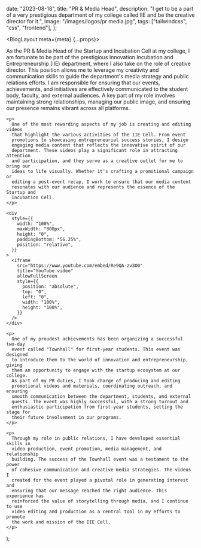 
  date: "2023-08-18",
  title: "PR & Media Head",
  description: "I get to be a part of a very prestigious department of my college called IIE and be the creative director for it.",
    image: "/images/logos/pr media.jpg",
  tags: ["tailwindcss", "css", "frontend"],
};

  <BlogLayout meta={meta} {...props}>
    <p>
      As the PR & Media Head of the Startup and Incubation Cell at my college, I
      am fortunate to be part of the prestigious Innovation Incubation and
      Entrepreneurship (IIE) department, where I also take on the role of
      creative director. This position allows me to leverage my creativity and
      communication skills to guide the department's media strategy and public
      relations efforts. I am responsible for ensuring that our events,
      achievements, and initiatives are effectively communicated to the student
      body, faculty, and external audiences. A key part of my role involves
      maintaining strong relationships, managing our public image, and ensuring
      our presence remains vibrant across all platforms.
    </p>

    <p>
      One of the most rewarding aspects of my job is creating and editing videos
      that highlight the various activities of the IIE Cell. From event
      promotions to showcasing entrepreneurial success stories, I design
      engaging media content that reflects the innovative spirit of our
      department. These videos play a significant role in attracting attention
      and participation, and they serve as a creative outlet for me to bring our
      ideas to life visually. Whether it's crafting a promotional campaign or
      editing a post-event recap, I work to ensure that our media content
      resonates with our audience and represents the essence of the Startup and
      Incubation Cell.
    </p>

    <div
      style={{
        width: "100%",
        maxWidth: "800px",
        height: "0",
        paddingBottom: "56.25%",
        position: "relative",
      }}
    >
      <iframe
        src="https://www.youtube.com/embed/Re9QA-zv3O0"
        title="YouTube video"
        allowFullScreen
        style={{
          position: "absolute",
          top: "0",
          left: "0",
          width: "100%",
          height: "100%",
        }}
      />
    </div>

    <p>
      One of my proudest achievements has been organizing a successful two-day
      event called "Townhall" for first-year students. This event was designed
      to introduce them to the world of innovation and entrepreneurship, giving
      them an opportunity to engage with the startup ecosystem at our college.
      As part of my PR duties, I took charge of producing and editing
      promotional videos and materials, coordinating outreach, and ensuring
      smooth communication between the department, students, and external
      guests. The event was highly successful, with a strong turnout and
      enthusiastic participation from first-year students, setting the stage for
      their future involvement in our programs.
    </p>

    <p>
      Through my role in public relations, I have developed essential skills in
      video production, event promotion, media management, and relationship
      building. The success of the Townhall event was a testament to the power
      of cohesive communication and creative media strategies. The videos I
      created for the event played a pivotal role in generating interest and
      ensuring that our message reached the right audience. This experience has
      reinforced the value of storytelling through media, and I continue to use
      video editing and production as a central tool in my efforts to promote
      the work and mission of the IIE Cell.
    </p>

  </BlogLayout>
);
